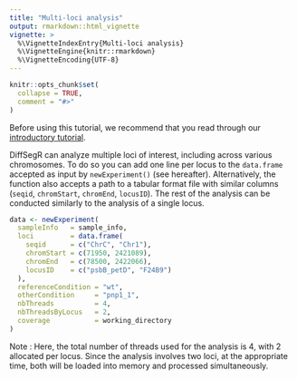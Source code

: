 ```yaml
---
title: "Multi-loci analysis"
output: rmarkdown::html_vignette
vignette: >
  %\VignetteIndexEntry{Multi-loci analysis}
  %\VignetteEngine{knitr::rmarkdown}
  %\VignetteEncoding{UTF-8}
---
```


```r
knitr::opts_chunk$set(
  collapse = TRUE,
  comment = "#>"
)
```

Before using this tutorial, we recommend that you read through our [introductory tutorial](introductory_tutorial.html).

DiffSegR can analyze multiple loci of interest, including across various 
chromosomes. To do so you can add one line per locus to the ``data.frame`` accepted as 
input by `newExperiment()` (see hereafter). Alternatively, the function also accepts a 
path to a tabular format file with similar columns (`seqid`, `chromStart`, 
`chromEnd`, `locusID`). The rest of the analysis can be conducted similarly to 
the analysis of a single locus.

```r
data <- newExperiment(
  sampleInfo   = sample_info,
  loci         = data.frame(
    seqid      = c("ChrC", "Chr1"), 
    chromStart = c(71950, 2421089), 
    chromEnd   = c(78500, 2422066),
    locusID    = c("psbB_petD", "F24B9")
  ),
  referenceCondition = "wt",
  otherCondition     = "pnp1_1",
  nbThreads          = 4,
  nbThreadsByLocus   = 2,
  coverage           = working_directory
)
```

Note : Here, the total number of threads used for the analysis is 4, with 2 
allocated per locus. Since the analysis involves two loci, at the appropriate 
time, both will be loaded into memory and processed simultaneously.